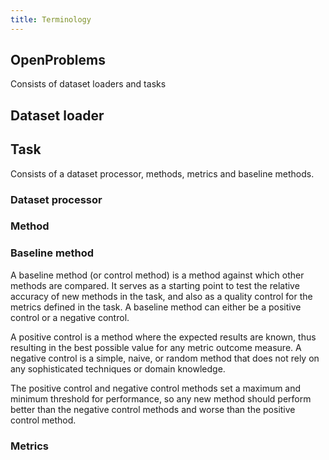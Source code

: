 ```yaml
---
title: Terminology
---
```


## OpenProblems
Consists of dataset loaders and tasks

## Dataset loader

## Task
Consists of a dataset processor, methods, metrics and baseline methods.

### Dataset processor

### Method

### Baseline method
A baseline method (or control method) is a method against which other methods are compared. It serves as a starting point to test the relative accuracy of new methods in the task, and also as a quality control for the metrics defined in the task. A baseline method can either be a positive control or a negative control.

A positive control is a method where the expected results are known, thus resulting in the best possible value for any metric outcome measure. A negative control is a simple, naive, or random method that does not rely on any sophisticated techniques or domain knowledge.

The positive control and negative control methods set a maximum and minimum threshold for performance, so any new method should perform better than the negative control methods and worse than the positive control method.

### Metrics
